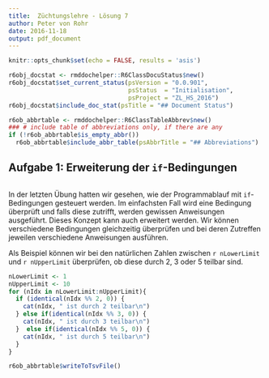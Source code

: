 ```yaml
---
title:  Züchtungslehre - Lösung 7
author: Peter von Rohr
date: 2016-11-18
output: pdf_document
---
```


```r
knitr::opts_chunk$set(echo = FALSE, results = 'asis')
```

```r
r6obj_docstat <- rmddochelper::R6ClassDocuStatus$new()
r6obj_docstat$set_current_status(psVersion = "0.0.901",
                                 psStatus  = "Initialisation",
                                 psProject = "ZL_HS_2016")
r6obj_docstat$include_doc_stat(psTitle = "## Document Status")
```


```r
r6ob_abbrtable <- rmddochelper::R6ClassTableAbbrev$new()
### # include table of abbreviations only, if there are any
if (!r6ob_abbrtable$is_empty_abbr())
  r6ob_abbrtable$include_abbr_table(psAbbrTitle = "## Abbreviations")
```


## Aufgabe 1: Erweiterung der `if`-Bedingungen
```r
```

In der letzten Übung hatten wir gesehen, wie der Programmablauf mit `if`-Bedingungen gesteuert werden. Im einfachsten Fall wird eine Bedingung überprüft und falls diese zutrifft, werden gewissen Anweisungen ausgeführt. Dieses Konzept kann auch erweitert werden. Wir können verschiedene Bedingungen gleichzeitig überprüfen und bei deren Zutreffen jeweilen verschiedene Anweisungen ausführen. 

Als Beispiel können wir bei den natürlichen Zahlen zwischen `r nLowerLimit` und `r nUpperLimit` überprüfen, ob diese durch 2, 3 oder 5 teilbar sind.

```r
nLowerLimit <- 1
nUpperLimit <- 10
for (nIdx in nLowerLimit:nUpperLimit){
  if (identical(nIdx %% 2, 0)) {
    cat(nIdx, " ist durch 2 teilbar\n")
  } else if(identical(nIdx %% 3, 0)) {
    cat(nIdx, " ist durch 3 teilbar\n")
  }  else if(identical(nIdx %% 5, 0)) {
    cat(nIdx, " ist durch 5 teilbar\n")
  }
}
```


```r
r6ob_abbrtable$writeToTsvFile()
```
<!-- END of document                 -- 
  -- Below this must not be anything --> 
